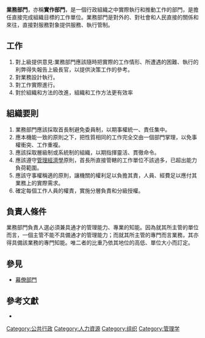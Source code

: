 {{refimprove|time=2016-01-04}}
'''業務部門'''，亦稱'''實作部門'''，是一個行政組織之中實際執行和推動工作的部門，是擔任直接完成組織目標的工作單位。業務部門是對外的、對社會和人民直接的關係和來往，直接對服務對象提供服務、執行管制。

==工作==
#對上級提供意見:業務部門應該隨時把實際的工作情形、所遭遇的困難、執行的利弊得失報告上級長官，以提供決策工作的參考。
#對業務設計執行。
#對工作實際進行。
#對於組織和方法的改進，組織和工作方法更有效率

==組織要則==
#業務部門應該採取首長制避免委員制，以期事權統一、責任集中。
#應本機能一致的原則之下，把性質相同的工作完全交由一個部門掌理，以免事權衝突、工作重複。
#應該採取層級制或系統制的組織，以期指揮靈活、貫徹命令。
#應該遵守[[管理經濟學|管理經濟學]]原則，首長所直接管轄的工作單位不該過多，已超出能力負荷範圍。
#應該守事權稱適的原則，讓機關的權利足以負擔其責，人員、經費足以應付其業務上的實際需求。
#確定每個工作人員的權責，實施分層負責和分級授權。

==負責人條件==
業務部門負責人選必須兼具通才的管理能力、專業的知能。因為就其所主管的單位而言，一個主管不能不具備通才的管理能力；而就其所主管的專門而言業務，其亦得具備該業務的專門知能。唯二者的比重乃依其地位的高低、單位大小而訂定。

==參見==
*[[幕僚部門|幕僚部門]]

==參考文獻==
* {{cite book|last=王濬|title=行政學新編|year=2008}}

[[Category:公共行政|Category:公共行政]]
[[Category:人力資源|Category:人力資源]]
[[Category:组织|Category:组织]]
[[Category:管理学|Category:管理学]]